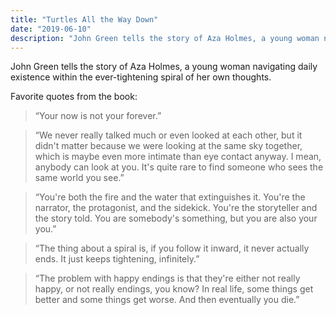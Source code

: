 ```yaml
---
title: "Turtles All the Way Down"
date: "2019-06-10"
description: "John Green tells the story of Aza Holmes, a young woman navigating daily existence within the ever-tightening spiral of her own thoughts."
---
```


John Green tells the story of Aza Holmes, a young woman navigating daily existence within the ever-tightening spiral of her own thoughts.

Favorite quotes from the book:

> “Your now is not your forever.”

> “We never really talked much or even looked at each other, but it didn't matter because we were looking at the same sky together, which is maybe even more intimate than eye contact anyway. I mean, anybody can look at you. It's quite rare to find someone who sees the same world you see.”

> “You're both the fire and the water that extinguishes it. You're the narrator, the protagonist, and the sidekick. You're the storyteller and the story told. You are somebody's something, but you are also your you.”

> “The thing about a spiral is, if you follow it inward, it never actually ends. It just keeps tightening, infinitely.”

> “The problem with happy endings is that they're either not really happy, or not really endings, you know? In real life, some things get better and some things get worse. And then eventually you die.”
